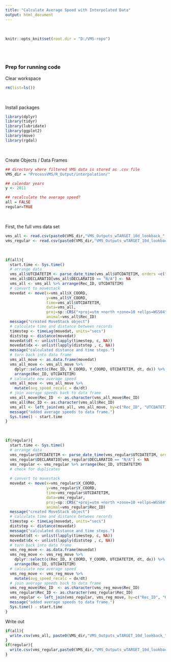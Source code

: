 ```yaml
---
title: "Calculate Average Speed with Interpolated Data"
output: html_document
---
```


<br>
```r
knitr::opts_knit$set(root.dir = "D:/VMS-repo") 
```
<br>
<br>

### Prep for running code
Clear workspace
```r
rm(list=ls())
```
<br>

Install packages
```r
library(dplyr)
library(tidyr)
library(lubridate) 
library(ggplot2)
library(move)
library(rgdal)
```
<br>

Create Objects / Data Frames
```r
## directory where filtered VMS data is stored as .csv file
VMS_dir = "ProcessVMS/R_Output/interpolation/"

## calendar years
y <- 2011

## recalculate the average speed?
all = FALSE
regular=TRUE
```
<br>

First, the full vms data set
```r
vms_all <- read.csv(paste0(VMS_dir,"VMS_Outputs_wTARGET_10d_lookback_", y, "_final_cleaned_interpolated_all.csv"))
vms_regular <- read.csv(paste0(VMS_dir,"VMS_Outputs_wTARGET_10d_lookback_", y, "_final_cleaned_interpolated_regular.csv"))
```
<br>

```r
if(all){
  start.time <- Sys.time()
  # arrange data
  vms_all$UTCDATETIM <- parse_date_time(vms_all$UTCDATETIM, orders =c("ymd_HM","mdy_HM","ymd_HMS","mdy_HMS"), tz="UTC")
  vms_all$DECLARATIO[vms_all$DECLARATIO == "N/A"] <- NA
  vms_all <- vms_all %>% arrange(Rec_ID, UTCDATETIM)
  # convert to movestack
  movedat <- move(x=vms_all$X_COORD,
                  y=vms_all$Y_COORD,
                  time=vms_all$UTCDATETIM,
                  data=vms_all,
                  proj=sp::CRS("+proj=utm +north +zone=10 +ellps=WGS84"),
                  animal=vms_all$Rec_ID)
  message("created MoveStack object")
  # calculate time and distance between records
  timestep <- timeLag(movedat, units="secs")
  diststep <- distance(movedat)
  movedat$dt <- unlist(lapply(timestep, c, NA))
  movedat$dx <- unlist(lapply(diststep , c, NA))
  message("calculated distance and time steps.")
  # turn back into data frame
  vms_all_move <- as.data.frame(movedat)
  vms_all_move <- vms_all_move %>%
    dplyr::select(c(Rec_ID, X_COORD, Y_COORD, UTCDATETIM, dt, dx)) %>%
    arrange(Rec_ID, UTCDATETIM)
  # calculate new average speed
  vms_all_move <- vms_all_move %>%
    mutate(avg_speed_recalc = dx/dt)
  # join average speeds back to data frame
  vms_all_move$Rec_ID  <- as.character(vms_all_move$Rec_ID)
  vms_all$Rec_ID <- as.character(vms_all$Rec_ID)
  vms_all <- left_join(vms_all, vms_all_move, by=c("Rec_ID", "UTCDATETIM", "X_COORD", "Y_COORD"))
  message("added average speeds to data frame.")
  Sys.time() - start.time
}
```
<br>

```r
if(regular){
  start.time <- Sys.time()
  # arrange data
  vms_regular$UTCDATETIM <- parse_date_time(vms_regular$UTCDATETIM, orders =c("ymd_HM","mdy_HM","ymd_HMS","mdy_HMS"), tz="UTC")
  vms_regular$DECLARATIO[vms_regular$DECLARATIO == "N/A"] <- NA
  vms_regular <- vms_regular %>% arrange(Rec_ID, UTCDATETIM)
  # check for duplicates
  
  # convert to movestack
  movedat <- move(x=vms_regular$X_COORD,
                  y=vms_regular$Y_COORD,
                  time=vms_regular$UTCDATETIM,
                  data=vms_regular,
                  proj=sp::CRS("+proj=utm +north +zone=10 +ellps=WGS84"),
                  animal=vms_regular$Rec_ID)
  message("created MoveStack object")
  # calculate time and distance between records
  timestep <- timeLag(movedat, units="secs")
  diststep <- distance(movedat)
  message("calculated distance and time steps.")
  movedat$dt <- unlist(lapply(timestep, c, NA))
  movedat$dx <- unlist(lapply(diststep , c, NA))
  # turn back into data frame
  vms_reg_move <- as.data.frame(movedat)
  vms_reg_move <- vms_reg_move %>%
    dplyr::select(c(Rec_ID, X_COORD, Y_COORD, UTCDATETIM, dt, dx)) %>%
    arrange(Rec_ID, UTCDATETIM)
  # calculate new average speed
  vms_reg_move <- vms_reg_move %>%
    mutate(avg_speed_recalc = dx/dt)
  # join average speeds back to data frame
  vms_reg_move$Rec_ID  <- as.character(vms_reg_move$Rec_ID)
  vms_regular$Rec_ID <- as.character(vms_regular$Rec_ID)
  vms_regular <- left_join(vms_regular, vms_reg_move, by=c("Rec_ID", "UTCDATETIM", "X_COORD", "Y_COORD"))
  message("added average speeds to data frame.")
  Sys.time() - start.time
}
```


Write out
```r
if(all){
  write.csv(vms_all, paste0(VMS_dir,"VMS_Outputs_wTARGET_10d_lookback_", y, "_final_cleaned_interpolated_all.csv"), row.names=FALSE)
}
if(regular){
  write.csv(vms_regular,paste0(VMS_dir,"VMS_Outputs_wTARGET_10d_lookback_", y, "_final_cleaned_interpolated_regular.csv"),row.names=FALSE)
}
```
<br>


